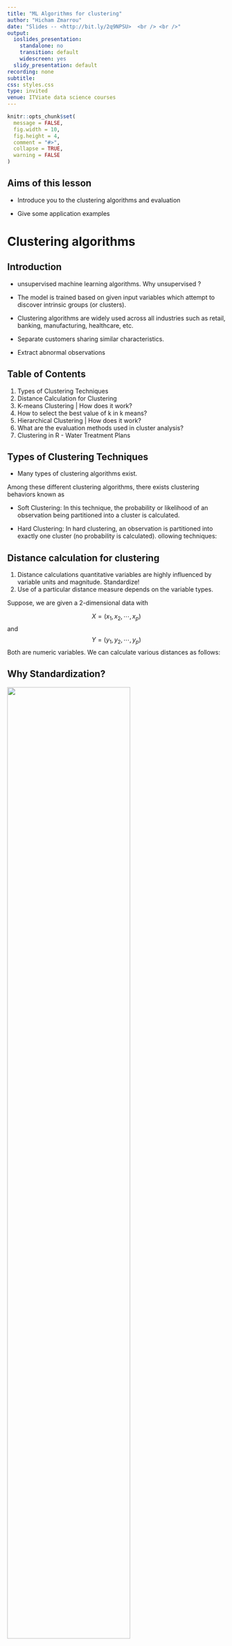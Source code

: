 ```yaml
---
title: "ML Algorithms for clustering"
author: "Hicham Zmarrou"
date: "Slides -- <http://bit.ly/2q9NPSU>  <br /> <br />"
output:
  ioslides_presentation:
    standalone: no
    transition: default
    widescreen: yes
  slidy_presentation: default
recording: none
subtitle: 
css: styles.css
type: invited
venue: ITViate data science courses
---
```


```r
knitr::opts_chunk$set(
  message = FALSE,
  fig.width = 10,
  fig.height = 4,
  comment = "#>",
  collapse = TRUE,
  warning = FALSE
)
```


        
## Aims of this lesson 

+ Introduce you to the clustering algorithms and evaluation

+ Give some application examples 


# Clustering algorithms

## Introduction

+ unsupervised machine learning algorithms. Why unsupervised ?

+ The model is trained based on given input variables which attempt to discover intrinsic groups (or clusters). 

+ Clustering algorithms are widely used across all industries such as retail, banking, manufacturing, healthcare, etc. 

+ Separate customers sharing similar characteristics. 

+ Extract abnormal observations

##  Table of Contents

1. Types of Clustering Techniques
2. Distance Calculation for Clustering
3. K-means Clustering | How does it work?
4. How to select the best value of k in k means?
5. Hierarchical Clustering | How does it work?
6. What are the evaluation methods used in cluster analysis?
7. Clustering in R - Water Treatment Plans



## Types of Clustering Techniques

+  Many types of clustering algorithms exist.

Among these different clustering algorithms, there exists clustering behaviors known as

+ Soft Clustering: In this technique, the probability or likelihood of an observation being partitioned into a cluster is calculated.

+ Hard Clustering: In hard clustering, an observation is partitioned into exactly one cluster (no probability is calculated).
ollowing techniques:



## Distance calculation for clustering

1. Distance calculations quantitative variables are highly influenced by variable units and magnitude. Standardize!
2. Use of a particular distance measure depends on the variable types.

Suppose, we are given a 2-dimensional data with 

$$X = (x_1, x_2,\cdots,x_p)$$ 
and 
$$Y = (y_1, y_2, \cdots, y_p)$$
 Both are numeric variables. We can calculate various distances as follows:
 
## Why Standardization?
 
 <div align="center">
  <img src="img/scale1.png"  width="75%" height="75%"/> 
</div>


## Why Standardization?
 
 <div align="center">
  <img src="img/scale2.png"  width="75%" height="75%"/> 
</div>

## Why Standardization?
 
 <div align="center">
  <img src="img/scale3.png"  width="75%" height="75%"/> 
</div>

## Distance calculation for clustering

### Numeric variables

* Euclidean Distance: $d(X,Y) = \sum (x_i -y_i)^2$

* Manhattan Distance: $d(X,Y) = \sum |x_i -y_i|$     


### Catergorical variables 

Hamming Distance: $d(x, y) = \sum(x_i \neq  y_i)$


### Mixed variables

* Gower Distance

* Cosine Similarity 


## Distance calculation for clustering

### Gower Distance 


## Distance calculation for clustering

### Cosine Similarity 

1. `Julie loves me more than Linda loves me`

2. `Jane likes me more than Julie loves me`

List of the words from both texts

`me Julie loves Linda than more likes Jane`

```
words         frequency 1      frequency 2  
--------------------------------------------
me                2                2   
Jane              0                1 
Jullie            1                0
Linda             0                1
likes             0                1
loves             2                1  
more              1                1
than              1                1  
```
## Distance calculation for clustering

### Cosine Similarity 

The two vectors are, again:

```
a: [2, 1, 0, 2, 0, 1, 1, 1]

b: [2, 1, 1, 1, 1, 0, 1, 1]
```

$$ \text{cos-similarity}(X,Y) = \cos(X, Y) = \frac{X . Y}{||X||.||Y||} $$

The cosine of the angle between $a$ and $b$ is about 0.822.


## K-means clustering:  How does it work ?

* Input: $K$, set pf points $x_1,\cdots,x_n$

* Place random centroids $c_1,\cdots,c_k$ at random locations 

* Repeat until convergence: 
  
    + for each point $x_i$: 
        + find nearest centroid $c_j$ 
        + assign the point $x_i$ to cluster $c_j$
    + for each cluster $c_1,\cdots,c_k$    
        + compute new centroid $c_j =$ mean of all points $x_i$
        + assign the new centroid  to the cluster $j$ in the previous step 
        
* Stop when none of the cluster assignments change 

## K-means clustering:  How does it work ?

<div align="center">
  <img src="img/kmeans.png"  width="75%" height="75%"/> 
</div>

## K-means clustering in R

```
kmeans(x, centers, iter.max = 10, nstart = 1)

x: numeric matrix, numeric data frame or a numeric vector
centers: Possible values are the number of clusters (k) or a set of initial cluster centers. 
iter.max: The maximum number of iterations allowed. Default value is 10.
nstart: The number of random starting partitions when centers is a number. 
```
kmeans() function returns a list including:

```
cluster: A vector of integers (1:k) indicating the cluster to which each point is allocated
centers: A matrix of cluster centers (cluster means)
totss: The total sum of squares (TSS) measures the total variance in the data.
withinss: Vector of within-cluster sum of squares, one component per cluster
tot.withinss: Total within-cluster sum of squares, i.e. sum(withinss)sum(withinss)
betweenss: The between-cluster sum of squares, i.e. totss???tot.withinsstotss???tot.withinss
size: The number of observations in each cluster

```


## K-means clustering in R


```r

set.seed(123)
# Two-dimensional data format
df <- rbind(matrix(rnorm(100, sd = 0.3), ncol = 2),
           matrix(rnorm(100, mean = 1, sd = 0.3), ncol = 2))
colnames(df) <- c("x", "y")
head(df)

```



## K-means clustering in R

The R code below performs k-means clustering with k = 2:

```r
# Compute k-means
set.seed(123)
km.res <- kmeans(df, 2, nstart = 25)
# Cluster number for each of the observations
km.res$cluster

```


```r
# Cluster size
km.res$size
# Cluster means
km.res$centers
```

## K-means clustering in R


It's possible to plot the data with coloring each data point according to its cluster assignment. The cluster centers are specified using "big stars":


```r
plot(df, col = km.res$cluster, pch = 19, frame = FALSE,
     main = "K-means with k = 2")
points(km.res$centers, col = 1:2, pch = 8, cex = 3)

```

## K-means clustering in R

```r
set.seed(123)
km.res <- kmeans(df, 4, nstart = 25)
plot(df, col = km.res$cluster, pch = 19, frame = FALSE,
     main = "K-means with k = 4")
points(km.res$centers, col = 1:4, pch = 8, cex = 3)
``` 


## K-means clustering in R

```r
# Print the result
km.res
```


## K-means clustering in R
A good k-means clustering is a one that minimize the total within-cluster variation  (i.e, the average distance of each point to its assigned centroid). For illustration, let's compare the results (i.e. tot.withinss) of a k-means approach with nstart = 1 against nstart = 25.
```r
set.seed(123)
# K-means with nstart = 1
km.res <- kmeans(df, 4, nstart = 1)
km.res$tot.withinss
```
```r
# K-means with nstart = 25
km.res <- kmeans(df, 4, nstart = 25)
km.res$tot.withinss
```


## Handeling ouliers: from K-means to K-medoids

* k-means clustering is highly sensitive to outliers. 

* Affects the assignment of observations to clusters. 

* A more robust algorithm is provided by PAM algorithm (Partitioning Around Medoids) which is also known as k-medoids clustering.

* K-Medoids:  Instead of taking the mean value of the object in a cluster as a reference point, medoids can be used, which is the most centrally located object in a cluster


## Handeling ouliers: from K-means to K-medoids

<div align="center">
  <img src="img/kmedoids.png"  width="75%" height="75%"/> 
</div>




## Handeling ouliers: from K-means to K-medoids

* K-Medoids Clustering: Find representative objects (medoids) in clusters
    
    + PAM (Partitioning Around Medoids, Kaufmann & Rousseeuw 1987)
    + Starts from an initial set of medoids and iteratively replaces one of the medoids by one of the non-medoids if it improves the total         distance of the resulting clustering
    + PAM works effectively for small data sets, but does not scale well for large data sets (due to the computational complexity)  
      Efficiency improvement on PAM
    + CLARA (Kaufmann & Rousseeuw, 1990): PAM on samples CLARANS (Ng & Han, 1994): Randomized re-sampling

## K-medoids in R 

The function `pam()` [in cluster package] and `pamk()` [in fpc package] can be used to compute PAM algorithm (Partitioning Around Medoids).

```
pam(x, k)

x: possible values includes:
Numeric data matrix or numeric data frame: each row corresponds to an observation, and each column corresponds to a variable.
Dissimilarity matrix: in this case x is typically the output of daisy() or dist()
k: The number of clusters

```


##  DBSCAN: density-based clustering

```r
library(factoextra)
data("multishapes")
multishapes$shape <- factor(multishapes$shape)
df <- multishapes[, 1:2]
set.seed(123)

ggplot(multishapes, aes(x=x, y=y, colour= shape)) + geom_point() 
```

##  DBSCAN: density-based clustering

> We know there are 5 five clusters in the data, but it can be seen that k-means method inaccurately identify the 5 clusters

```r
library(factoextra)
data("multishapes")
df <- multishapes[, 1:2]
set.seed(123)
km.res <- kmeans(df, 5, nstart = 25)
fviz_cluster(km.res, df, frame = FALSE, geom = "point")

```

##  DBSCAN: density-based clustering

* Unlike K-means, DBSCAN does not require the user to specify the number of clusters to be generated
* DBSCAN can find any shape of clusters. The cluster doesn't have to be circular.
* DBSCAN can identify outliers

<div align="center">
  <img src="img/dbscan-idea.png"  width="75%" height="75%"/> 
</div>

##  DBSCAN: density-based clustering


* Clusters are dense regions in the data space, separated by regions of lower density of points. 

* In other words, the density of points in a cluster is considerably higher than the density of points outside the cluster ("areas of noise").

* DBSCAN is based on this intuitive notion of "clusters" and "noise".

* The key idea is that for each point of a cluster, the neighborhood of a given radius has to contain at least a minimum number of points.


## Algorithm of DBSCAN

The goal is to identify dense regions, which can be measured by the number of objects close to a given point.

Two parameters are required for __DBSCAN__: __epsilon__ ("eps") and __minimum points__ ("MinPts").

* __eps__:  The parameter eps defines the radius of neighborhood around a point x. It's called called the $\epsilon$-neighborhood of x.

* __MinPts__: The parameter MinPts is the minimum number of neighbors within "eps" radius.

We define also: $N_{\epsilon}(q): \{ p \in D | dist(p,q) \leq \epsilon\}$

http://bit.ly/2qA8V0p

## Algorithm of DBSCAN

<div align="center">
  <img src="img/dscan1.png"  width="50%" height="50%"/>    <img src="img/dscan2.png"  width="50%" height="50%"/> 
</div>

## Algorithm of DBSCAN 

* Arbitrary select a point p

* Retrieve all points density-reachable from p w.r.t. Eps and MinPts

* If p is a core point, a cluster is formed

* If p is a border point, no points are density-reachable from p and DBSCAN visits the next point of the database

* Continue the process until all of the points have been processed

* If a spatial index is used, the computational complexity of DBSCAN is O(nlogn), where n is the number of database objects. Otherwise, the complexity is O(n2)

## DBSCAN in R 

Three R packages are be used:

* `fpc` and `dbscan` for computing density-based clustering
* `factoextra` for visualizing clusters

```
library(fpc)
library(dbscan)
dbscan(data, eps, MinPts = 5, scale = FALSE, 
       method = c("hybrid", "raw", "dist"))

data: data matrix, data frame or dissimilarity matrix (dist-object). Specify method = "dist" if the data should be interpreted as dissimilarity matrix or object. Otherwise Euclidean distances will be used.
eps: Reachability maximum distance
MinPts: Reachability minimum number of points
scale: If TRUE, the data will be scaled
method: Possible values are:
dist: Treats the data as distance matrix
raw: Treats the data as raw data
hybrid: Expect also raw data, but calculates partial distance matrices
     
```

## DBSCAN in R 

The result of the function fpc::dbscan() provides an object of class 'dbscan' containing the following components:

* cluster: integer vector coding cluster membership with noise observations (singletons) coded as 0
* isseed: logical vector indicating whether a point is a seed (not border, not noise)
* eps: parameter eps
* MinPts: parameter MinPts

Go to the exercises 


## Model-Based Clustering 

* The traditional clustering methods such as(k-means and others) are heuristic and are not based on formal models.

* Alternative is to use model-based clustering:  data are considered as coming from a distribution that is mixture of two or more components (i.e. clusters)

* Each component k (i.e. group or cluster) is modeled by the normal or Gaussian distribution which is characterized by the parameters:
    
    + $\mu_k$
    
    + $Cov_k$
    
    + An associated probability in the mixture. Each point has a probability of belonging to each cluster.
    
The key advantage of this approach, compared to the standard clustering is the suggestion of the number of clusters and an appropriate model.


## Model-Based Clustering 
```
+ The model parameters can be estimated using the EM (Expectation-Maximization) 
algorithm initialized.
+ Geometric features (shape, volume, orientation) of each cluster are determined 
by the covariance matrix.
+ Different possible parameterizations of Cov matrix are available in the R package `mclust`.
+ The available model options, in mclust package, are represented by identifiers including:
EII, VII, EEI, VEI, EVI, VVI, EEE, EEV, VEV and VVV.
+ The first identifier refers to volume, the second to shape and the third to orientation. 
E stands for "equal", V for "variable" and I for "coordinate axes".

For example:
+EVI denotes a model in which the volumes of all clusters are equal (E), 
the shapes of the clusters may vary (V), and the orientation is the 
identity (I) or "coordinate axes.
+ EEE means that the clusters have the same volume, shape and orientation in 
p-dimensional space.
+ VEI means that the clusters have variable volume, the same shape and 
orientation equal to coordinate axes.
```

## Model-Based Clustering 

We'll use the bivariate faithful data set which contains the waiting time between eruptions and the duration of the eruption for the Old Faithful geyser in Yellowstone National Park (Wyoming, USA).

```r
# Load the data
data("faithful")
# head(faithful)
library("ggplot2")
ggplot(faithful, aes(x=eruptions, y=waiting)) +
  geom_point() +  # Scatter plot
  geom_density2d() # Add 2d density estimation
```

## Model-Based clustering in R 

The function `Mclust()` [in `mclust` package] can be used to compute model-based clustering.

```r
# Install if needed
# install.packages("mclust")
# Load
library("mclust")
```
The function`Mclust()` provides the optimal mixture model estimation according to `BIC`. A simplified format is:

```
Mclust(data, G = NULL)

data: A numeric vector, matrix or data frame. Categorical variables are not allowed. 
      If a matrix or data frame, rows correspond to observations and columns 
      correspond to variables.
G: An integer vector specifying the numbers of mixture components (clusters) for which 
   the BIC is to be calculated. The default is G=1:9.
```

## Model-Based clustering in R 



The function `Mclust()` returns an object of class `Mclust` containing the following elements:

```
modelName: A character string denoting the model at which the optimal BIC occurs.
G: The optimal number of mixture components (i.e: number of clusters)
BIC: All BIV values
bic Optimal BIC value
loglik: The loglikelihood corresponding to the optimal BIC
df: The number of estimated parameters
Z: A matrix whose [i,k]th[i,k]th entry is the probability that observation ii in 
   the test data belongs to the kthkth class. Column names are cluster numbers, and rows are observations
   classification: The cluster number of each observation, i.e. map(z)
uncertainty: The uncertainty associated with the classification
```

## Model-Based clustering in R 

```r
library(mclust)
# Model-based-clustering
mc <- Mclust(faithful)
# Print a summary
summary(mc)
```

## Model-Based clustering in R 

Values returned by Mclust()

```r
names(mc)
```

## Model-Based clustering in R 

We can also print Optimal selected model

```r
# Optimal selected model
mc$modelName
```

and the optimal number of clusters

```r
# Optimal number of cluster
mc$G

```

and the probality for an observation to be in a given cluster


## Model-Based clustering in R 

```r
head(mc$z)
```
and the cluster assignement of each observation

```r
head(mc$classification, 10)
``` 

## Model-Based clustering in R 

 Uncertainty associated with the classification
```r
# Uncertainty associated with the classification
head(mc$uncertainty)
```

Model-based clustering results can be drawn using the function plot.Mclust():
```
plot(x, what = c("BIC", "classification", "uncertainty", "density"),
     xlab = NULL, ylab = NULL, addEllipses = TRUE, main = TRUE, ...)
```

```r
# BIC values used for choosing the number of clusters
plot(mc, "BIC")
```



## Model-Based clustering in R 

Classification: plot showing the clustering

```r
plot(mc, "classification")
```


and the lassification uncertainty

## Model-Based clustering in R 

```r
# Classification uncertainty
plot(mc, "uncertainty")
```

Go to the exercices 


## References 

[Practical Guide to Cluster Analysis in R](http://www.sthda.com)

# Thank you!

* Slides:  <http://bit.ly/2q9NPSU>
* GitHub:  <https://github.com/trefoil-ml>
* Twitter: <https://twitter.com/trefoilML>
* Email:   info@tridata.nl  or hzmarrou@gmail.com

